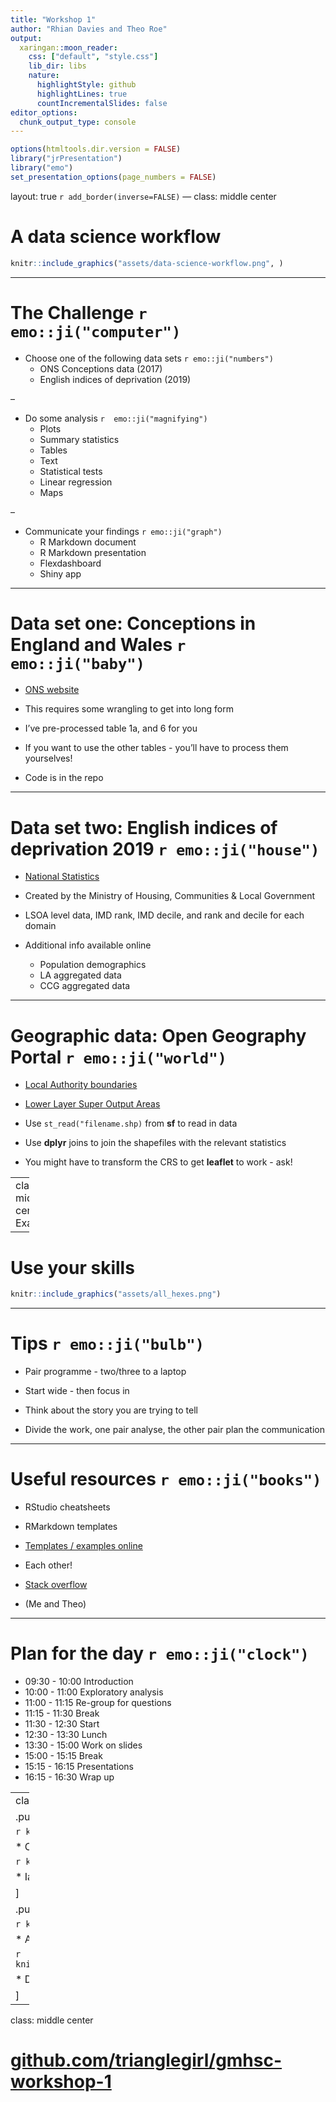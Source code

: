 ```yaml
---
title: "Workshop 1"
author: "Rhian Davies and Theo Roe" 
output:
  xaringan::moon_reader:
    css: ["default", "style.css"]
    lib_dir: libs
    nature:
      highlightStyle: github
      highlightLines: true
      countIncrementalSlides: false
editor_options: 
  chunk_output_type: console
---
```


```r
options(htmltools.dir.version = FALSE)
library("jrPresentation")
library("emo")
set_presentation_options(page_numbers = FALSE)
```


layout: true
`r add_border(inverse=FALSE)`
---
class: middle center

# A data science workflow

```r
knitr::include_graphics("assets/data-science-workflow.png", )
```

---

# The Challenge `r emo::ji("computer")`

* Choose one of the following data sets `r emo::ji("numbers")`
    * ONS Conceptions data (2017)
    * English indices of deprivation (2019)

--

* Do some analysis `r  emo::ji("magnifying")`
    * Plots
    * Summary statistics
    * Tables
    * Text
    * Statistical tests
    * Linear regression
    * Maps

--

* Communicate your findings `r emo::ji("graph")`
    * R Markdown document
    * R Markdown presentation
    * Flexdashboard
    * Shiny app

---

# Data set one: Conceptions in England and Wales `r emo::ji("baby")`

* [ONS website](https://www.ons.gov.uk/peoplepopulationandcommunity/birthsdeathsandmarriages/conceptionandfertilityrates/datasets/conceptionstatisticsenglandandwalesreferencetables)

* This requires some wrangling to get into long form

* I've pre-processed table 1a, and 6 for you

* If you want to use the other tables - you'll have to process them yourselves!

* Code is in the repo

---

# Data set two: English indices of deprivation 2019 `r emo::ji("house")`

* [National Statistics](https://www.gov.uk/government/statistics/english-indices-of-deprivation-2019)

* Created by the Ministry of Housing, Communities & Local Government

* LSOA level data, IMD rank, IMD decile, and rank and decile for each domain

* Additional info available online
    * Population demographics
    * LA aggregated data
    * CCG aggregated data

---

# Geographic data: Open Geography Portal `r emo::ji("world")`

* [Local Authority boundaries](https://geoportal.statistics.gov.uk/datasets/local-authority-districts-december-2019-boundaries-uk-bfc)

* [Lower Layer Super Output Areas](https://geoportal.statistics.gov.uk/datasets/lower-layer-super-output-areas-december-2011-boundaries-ew-bsc?geometry=-13.162%2C52.284%2C7.767%2C54.575)

* Use `st_read("filename.shp)` from **sf** to read in data

* Use **dplyr** joins to join the shapefiles with the relevant statistics

* You might have to transform the CRS to get **leaflet** to work - ask!

---
class: middle, center
# Examples

---

# Use your skills

```r
knitr::include_graphics("assets/all_hexes.png")
```

---

# Tips `r emo::ji("bulb")`

* Pair programme - two/three to a laptop

* Start wide - then focus in

* Think about the story you are trying to tell

* Divide the work, one pair analyse, the other pair plan the communication

---

# Useful resources  `r emo::ji("books")`

* RStudio cheatsheets 

* RMarkdown templates

* [Templates / examples online](https://shiny.rstudio.com/gallery/)

* Each other!

* [Stack overflow](https://stackoverflow.com/questions/tagged/r?tab=Newest)

* (Me and Theo)

---

# Plan for the day `r emo::ji("clock")`

* 09:30 - 10:00 Introduction
* 10:00 - 11:00 Exploratory analysis
* 11:00 - 11:15 Re-group for questions
* 11:15 - 11:30 Break
* 11:30 - 12:30 Start 
* 12:30 - 13:30 Lunch
* 13:30 - 15:00 Work on slides
* 15:00 - 15:15 Break
* 15:15 - 16:15 Presentations
* 16:15 - 16:30 Wrap up

---
class: middle

.pull-left[

```r
knitr::include_graphics("assets/readr.png")
```

* Charlie
* Emily (D)
* Richard



```r
knitr::include_graphics("assets/tidyr.png")
```

* Ian
* Laura
* Sylvain

]

.pull-right[


```r
knitr::include_graphics("assets/dplyr.png")
```

* Amanda
* Megan
* Martyn



```r
knitr::include_graphics("assets/ggplot2.png")
```

* David
* Paul
* Shan

]

---
class: middle center


# [github.com/trianglegirl/gmhsc-workshop-1](https://github.com/trianglegirl/gmhsc-workshop-1)

